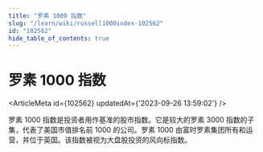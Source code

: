 ```yaml
---
title: "罗素 1000 指数"
slug: "/learn/wiki/russell1000index-102562"
id: "102562"
hide_table_of_contents: true
---
```



# 罗素 1000 指数

<ArticleMeta id={102562} updatedAt={'2023-09-26 13:59:02'} />
<div className='border-solid border-b border-t-0 my-4 border-[var(--ifm-color-gray-300)]' />

罗素 1000 指数是投资者用作基准的股市指数。它是较大的罗素 3000 指数的子集，代表了美国市值排名前 1000 的公司。罗素 1000 由富时罗素集团所有和运营，并位于英国。该指数被视为大盘股投资的风向标指数。
